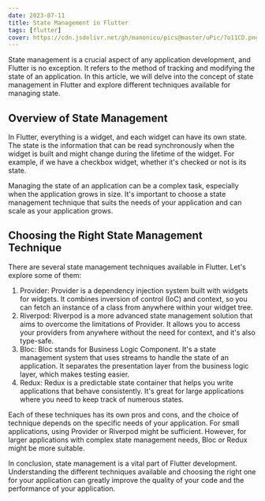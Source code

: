 ```yaml
---
date: 2023-07-11
title: State Management in Flutter
tags: [flutter]
cover: https://cdn.jsdelivr.net/gh/manonicu/pics@master/uPic/7o11CD.png
---
```


State management is a crucial aspect of any application development, and Flutter is no exception. It refers to the method of tracking and modifying the state of an application. In this article, we will delve into the concept of state management in Flutter and explore different techniques available for managing state.

## Overview of State Management

In Flutter, everything is a widget, and each widget can have its own state. The state is the information that can be read synchronously when the widget is built and might change during the lifetime of the widget. For example, if we have a checkbox widget, whether it's checked or not is its state.

Managing the state of an application can be a complex task, especially when the application grows in size. It's important to choose a state management technique that suits the needs of your application and can scale as your application grows.

## Choosing the Right State Management Technique

There are several state management techniques available in Flutter. Let's explore some of them:

1. Provider: Provider is a dependency injection system built with widgets for widgets. It combines inversion of control (IoC) and context, so you can fetch an instance of a class from anywhere within your widget tree.
2. Riverpod: Riverpod is a more advanced state management solution that aims to overcome the limitations of Provider. It allows you to access your providers from anywhere without the need for context, and it's also type-safe.
3. Bloc: Bloc stands for Business Logic Component. It's a state management system that uses streams to handle the state of an application. It separates the presentation layer from the business logic layer, which makes testing easier.
4. Redux: Redux is a predictable state container that helps you write applications that behave consistently. It's great for large applications where you need to keep track of numerous states.

Each of these techniques has its own pros and cons, and the choice of technique depends on the specific needs of your application. For small applications, using Provider or Riverpod might be sufficient. However, for larger applications with complex state management needs, Bloc or Redux might be more suitable.

In conclusion, state management is a vital part of Flutter development. Understanding the different techniques available and choosing the right one for your application can greatly improve the quality of your code and the performance of your application.
